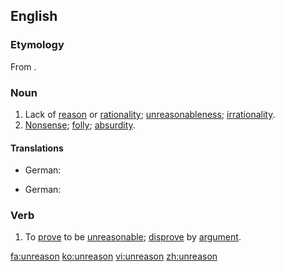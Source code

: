 ==English==

===Etymology===
From {{prefix|un|reason}}.

===Noun===
{{en-noun|-}}

# Lack of [[reason]] or [[rationality]]; [[unreasonableness]]; [[irrationality]].
# [[nonsense|Nonsense]]; [[folly]]; [[absurdity]].

====Translations====
{{trans-top|lack of reason}}
* German: {{t|de|Unvernunft|f}}
{{trans-mid}}
{{trans-bottom}}

{{trans-top|nonsense, folly}}
* German: {{t|de|Torheit|f}}
{{trans-mid}}
{{trans-bottom}}

===Verb===
{{en-verb}}

# {{transitive|rare}} To [[prove]] to be [[unreasonable]]; [[disprove]] by [[argument]].

[[fa:unreason]]
[[ko:unreason]]
[[vi:unreason]]
[[zh:unreason]]